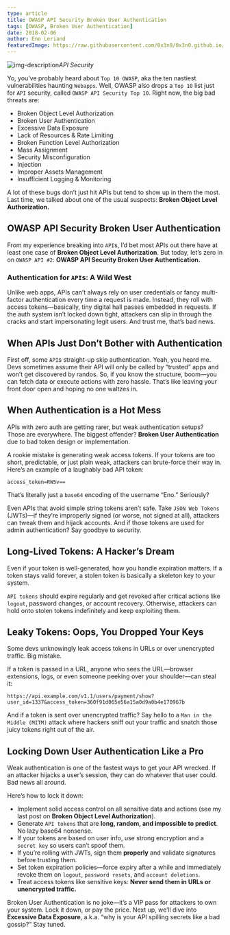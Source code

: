 ```yaml
---
type: article
title: OWASP API Security Broken User Authentication
tags: [OWASP, Broken User Authentication]
date: 2018-02-06
author: Eno Leriand
featuredImage: https://raw.githubusercontent.com/0x3n0/0x3n0.github.io/master/assets/img/blogging/owasp1.jpg
---
```


![img-description](https://raw.githubusercontent.com/0x3n0/0x3n0.github.io/master/assets/img/blogging/owasp1.jpg)_API Security_

Yo, you’ve probably heard about `Top 10 OWASP`, aka the ten nastiest vulnerabilities haunting `Webapps`. Well, OWASP also drops a `Top 10` list just for `API` security, called `OWASP API Security Top 10`. Right now, the big bad threats are:

- Broken Object Level Authorization 
- Broken User Authentication
- Excessive Data Exposure
- Lack of Resources & Rate Limiting
- Broken Function Level Authorization
- Mass Assignment
- Security Misconfiguration 
- Injection
- Improper Assets Management
- Insufficient Logging & Monitoring

A lot of these bugs don’t just hit APIs but tend to show up in them the most. Last time, we talked about one of the usual suspects: **Broken Object Level Authorization.**

## OWASP API Security Broken User Authentication

From my experience breaking into `API`s, I’d bet most APIs out there have at least one case of **Broken Object Level Authorization**. But today, let’s zero in on `OWASP API #2`: **OWASP API Security Broken User Authentication.**

### Authentication for `API`s: A Wild West

Unlike web apps, APIs can’t always rely on user credentials or fancy multi-factor authentication every time a request is made. Instead, they roll with access tokens—basically, tiny digital hall passes embedded in requests. If the auth system isn’t locked down tight, attackers can slip in through the cracks and start impersonating legit users. And trust me, that’s bad news.

## When APIs Just Don’t Bother with Authentication

First off, some `API`s straight-up skip authentication. Yeah, you heard me. Devs sometimes assume their API will only be called by “trusted” apps and won’t get discovered by randos. So, if you know the structure, boom—you can fetch data or execute actions with zero hassle. That’s like leaving your front door open and hoping no one waltzes in.

## When Authentication is a Hot Mess

APIs with zero auth are getting rarer, but weak authentication setups? Those are everywhere. The biggest offender? **Broken User Authentication** due to bad token design or implementation.

A rookie mistake is generating weak access tokens. If your tokens are too short, predictable, or just plain weak, attackers can brute-force their way in. Here’s an example of a laughably bad API token:

```
access_token=RW5v==
```

That’s literally just a `base64` encoding of the username “Eno.” Seriously? 

Even APIs that avoid simple string tokens aren’t safe. Take `JSON Web Tokens` (JWTs)—if they’re improperly signed (or worse, not signed at all), attackers can tweak them and hijack accounts. And if those tokens are used for admin authentication? Say goodbye to security.

## Long-Lived Tokens: A Hacker’s Dream

Even if your token is well-generated, how you handle expiration matters. If a token stays valid forever, a stolen token is basically a skeleton key to your system.

`API tokens` should expire regularly and get revoked after critical actions like `logout`, password changes, or account recovery. Otherwise, attackers can hold onto stolen tokens indefinitely and keep exploiting them.

## Leaky Tokens: Oops, You Dropped Your Keys

Some devs unknowingly leak access tokens in URLs or over unencrypted traffic. Big mistake.

If a token is passed in a URL, anyone who sees the URL—browser extensions, logs, or even someone peeking over your shoulder—can steal it:

```
https://api.example.com/v1.1/users/payment/show?user_id=1337&access_token=360f91d065e56a15a0d9a0b4e170967b
```

And if a token is sent over unencrypted traffic? Say hello to a `Man in the Middle (MITM)` attack where hackers sniff out your traffic and snatch those juicy tokens right out of the air.

## Locking Down User Authentication Like a Pro

Weak authentication is one of the fastest ways to get your API wrecked. If an attacker hijacks a user’s session, they can do whatever that user could. Bad news all around.

Here’s how to lock it down:

- Implement solid access control on all sensitive data and actions (see my last post on **Broken Object Level Authorization**).
- Generate `API tokens` that are **long, random, and impossible to predict**. No lazy base64 nonsense.
- If your tokens are based on user info, use strong encryption and a `secret key` so users can’t spoof them.
- If you’re rolling with JWTs, sign them **properly** and validate signatures before trusting them.
- Set token expiration policies—force expiry after a while and immediately revoke them on `logout`, `password resets`, and `account deletions`.
- Treat access tokens like sensitive keys: **Never send them in URLs or unencrypted traffic.**

Broken User Authentication is no joke—it’s a VIP pass for attackers to own your system. Lock it down, or pay the price. Next up, we’ll dive into **Excessive Data Exposure**, a.k.a. “why is your API spilling secrets like a bad gossip?” Stay tuned.

